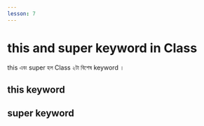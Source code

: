 ```yaml
---
lesson: 7
---
```


# this and super keyword in Class

this  এবং super হল Class   ২টা  বিশেষ keyword  ।  

## this keyword 

## super  keyword 

